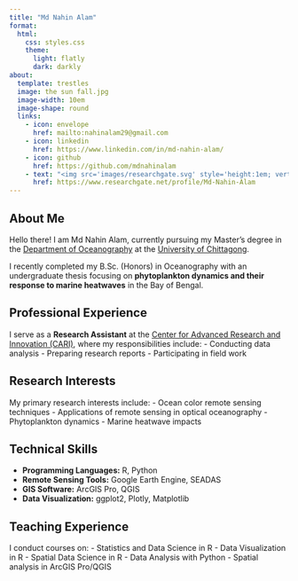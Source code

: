 ```yaml
---
title: "Md Nahin Alam"
format: 
  html:
    css: styles.css
    theme: 
      light: flatly
      dark: darkly
about:
  template: trestles
  image: the sun fall.jpg
  image-width: 10em
  image-shape: round
  links:
    - icon: envelope
      href: mailto:nahinalam29@gmail.com
    - icon: linkedin
      href: https://www.linkedin.com/in/md-nahin-alam/
    - icon: github
      href: https://github.com/mdnahinalam
    - text: "<img src='images/researchgate.svg' style='height:1em; vertical-align:middle;'> "
      href: https://www.researchgate.net/profile/Md-Nahin-Alam
---
```


::: content-section
## About Me

Hello there! I am Md Nahin Alam, currently pursuing my Master's degree in the [Department of Oceanography](https://cu.ac.bd/oceanography/) at the [University of Chittagong](https://cu.ac.bd).

I recently completed my B.Sc. (Honors) in Oceanography with an undergraduate thesis focusing on **phytoplankton dynamics and their response to marine heatwaves** in the Bay of Bengal.

## Professional Experience

I serve as a **Research Assistant** at the [Center for Advanced Research and Innovation (CARI)](https://www.facebook.com/profile.php?id=61565725839487), where my responsibilities include: - Conducting data analysis - Preparing research reports - Participating in field work

## Research Interests

My primary research interests include: - Ocean color remote sensing techniques - Applications of remote sensing in optical oceanography - Phytoplankton dynamics - Marine heatwave impacts

## Technical Skills

-   **Programming Languages:** R, Python
-   **Remote Sensing Tools:** Google Earth Engine, SEADAS
-   **GIS Software:** ArcGIS Pro, QGIS
-   **Data Visualization:** ggplot2, Plotly, Matplotlib

## Teaching Experience

I conduct courses on: - Statistics and Data Science in R - Data Visualization in R - Spatial Data Science in R - Data Analysis with Python - Spatial analysis in ArcGIS Pro/QGIS
:::
